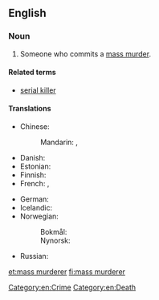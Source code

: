 ==English==
{{wikipedia|Mass murder}}

===Noun===
{{en-noun|head=[[mass]] [[murderer]]}}

# Someone who commits a [[mass murder]].

====Related terms====
* [[serial killer]]

====Translations====
{{trans-top-also|someone who commits a mass murder|serial killer}}
* Chinese:
*: Mandarin: {{qualifier|no exact term exists}} {{t|cmn|[[殺戮]][[眾多]][[的]][[人]]}}, {{t|cmn|[[杀戮]][[众多]][[的]][[人]]|tr=shālù zhòngduō de rén}}
* Danish: {{t|da|massemorder|c}}
* Estonian: {{t+|et|massimõrvar}}
* Finnish: {{t|fi|joukkomurhaaja}}
* French: {{t|fr|tueur de masse|m}}, {{t|fr|meurtrier de masse|m}}
{{trans-mid}}
* German: {{t+|de|Massenmörder|m}}
* Icelandic: {{t|is|fjöldamorðingi|m}}
* Norwegian:
*: Bokmål: {{t|nb|massemorder|m}}
*: Nynorsk: {{t|nn|massemordar|m}}
* Russian: {{t|ru|сери́йный уби́йца|m}}
{{trans-bottom}}

[[Category:en:Crime]]
[[Category:en:Death]]

[[et:mass murderer]]
[[fi:mass murderer]]